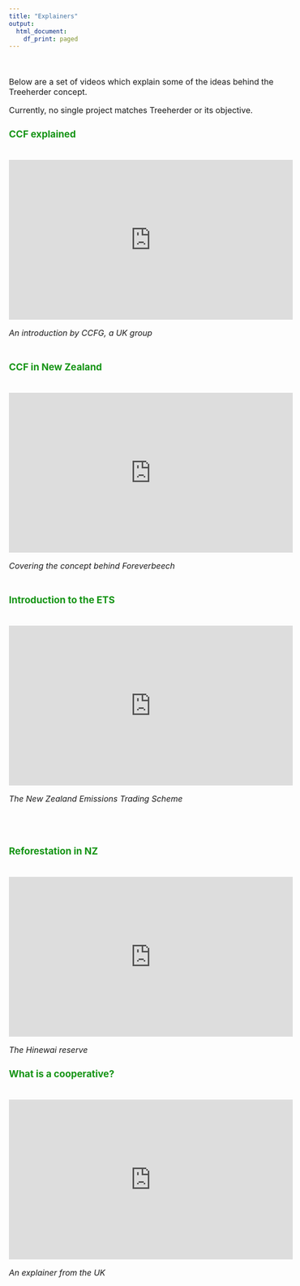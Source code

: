 ```yaml
---
title: "Explainers"
output:
  html_document:
    df_print: paged
---
```



<style type="text/css">

body{ /* Normal  */
      font-size: 16px;
  }
td {  /* Table  */
  font-size: 8px;
}
h1.title {
  font-size: 48px;
  font-weight: bold;
  color: #149414;
  font-family: Tahoma, sans-serif
}

h1{
  font-size: 48px;
  font-weight: bold;
  color: #149414;
  font-family: Tahoma, sans-serif
}
h2 { /* Header 2 */
    color: #149414;
}

h3 { /* Header 3 */
    color: #149414;
}

code.r{ /* Code block */
    font-size: 12px;
}
pre { /* Code block - determines code spacing between lines */
    font-size: 14px;
}


div.blue { background-color:#f0fbfc ; border-radius: 6px; padding: 10px;}



</style>

<br>

Below are a set of videos which explain some of the ideas behind the Treeherder concept. 

Currently, no single project matches Treeherder or its objective.

### CCF explained 

<br>
<iframe width="560" height="315" src="https://www.youtube.com/embed/PPuz8CKH6nw" frameborder="0" allowfullscreen></iframe>

*An introduction by CCFG, a UK group*
<br>
<br>

### CCF in New Zealand 

<br>
<iframe width="560" height="315" src="https://www.youtube.com/embed/ASo0ATOG7ME" frameborder="0" allowfullscreen></iframe>

*Covering the concept behind Foreverbeech*
<br>
<br>

### Introduction to the ETS
<br>
<iframe width="560" height="315" src="https://www.youtube.com/embed/3kLbODDCm80" frameborder="0" allowfullscreen></iframe>

*The New Zealand Emissions Trading Scheme*

<br>
<br>

### Reforestation in NZ
<br>
<iframe width="560" height="315" src="https://www.youtube.com/embed/O7Jx8anTu4Q" frameborder="0" allowfullscreen></iframe>

*The Hinewai reserve*
<br>

### What is a cooperative?
<br>
<iframe width="560" height="315" src="https://www.youtube.com/embed/90FL_bBE4mw" frameborder="0" allowfullscreen></iframe>

*An explainer from the UK*
<br>

